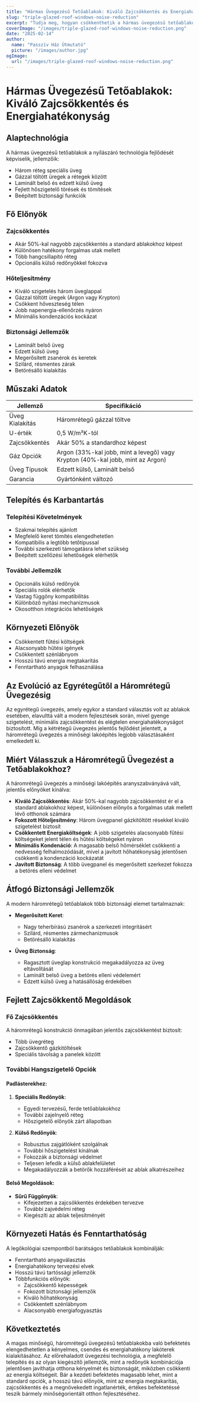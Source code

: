 ```yaml
---
title: "Hármas Üvegezésű Tetőablakok: Kiváló Zajcsökkentés és Energiahatékonyság"
slug: "triple-glazed-roof-windows-noise-reduction"
excerpt: "Tudja meg, hogyan csökkenthetik a hármas üvegezésű tetőablakok a zajt akár 50%-kal, miközben javítják az energiahatékonyságot és a lakás biztonságát."
coverImage: "/images/triple-glazed-roof-windows-noise-reduction.png"
date: "2025-02-14"
author:
  name: "Passzív Ház Útmutató"
  picture: "/images/author.jpg"
ogImage:
  url: "/images/triple-glazed-roof-windows-noise-reduction.png"
---
```


# Hármas Üvegezésű Tetőablakok: Kiváló Zajcsökkentés és Energiahatékonyság

## Alaptechnológia

A hármas üvegezésű tetőablakok a nyílászáró technológia fejlődését képviselik, jellemzőik:

- Három réteg speciális üveg
- Gázzal töltött üregek a rétegek között
- Laminált belső és edzett külső üveg
- Fejlett hőszigetelő törések és tömítések
- Beépített biztonsági funkciók

## Fő Előnyök

### Zajcsökkentés
- Akár 50%-kal nagyobb zajcsökkentés a standard ablakokhoz képest
- Különösen hatékony forgalmas utak mellett
- Több hangcsillapító réteg
- Opcionális külső redőnyökkel fokozva

### Hőteljesítmény
- Kiváló szigetelés három üveglappal
- Gázzal töltött üregek (Argon vagy Krypton)
- Csökkent hőveszteség télen
- Jobb napenergia-ellenőrzés nyáron
- Minimális kondenzációs kockázat

### Biztonsági Jellemzők
- Laminált belső üveg
- Edzett külső üveg
- Megerősített zsanérok és keretek
- Szilárd, résmentes zárak
- Betörésálló kialakítás

## Műszaki Adatok

| Jellemző | Specifikáció |
|----------|--------------|
| Üveg Kialakítás | Háromrétegű gázzal töltve |
| U-érték | 0,5 W/m²K-tól |
| Zajcsökkentés | Akár 50% a standardhoz képest |
| Gáz Opciók | Argon (33%-kal jobb, mint a levegő) vagy Krypton (40%-kal jobb, mint az Argon) |
| Üveg Típusok | Edzett külső, Laminált belső |
| Garancia | Gyártónként változó |

## Telepítés és Karbantartás

### Telepítési Követelmények
- Szakmai telepítés ajánlott
- Megfelelő keret tömítés elengedhetetlen
- Kompatibilis a legtöbb tetőtípussal
- További szerkezeti támogatásra lehet szükség
- Beépített szellőzési lehetőségek elérhetők

### További Jellemzők
- Opcionális külső redőnyök
- Speciális rolók elérhetők
- Vastag függöny kompatibilitás
- Különböző nyitási mechanizmusok
- Okosotthon integrációs lehetőségek

## Környezeti Előnyök

- Csökkentett fűtési költségek
- Alacsonyabb hűtési igények
- Csökkentett szénlábnyom
- Hosszú távú energia megtakarítás
- Fenntartható anyagok felhasználása

## Az Evolúció az Egyrétegűtől a Háromrétegű Üvegezésig

Az egyrétegű üvegezés, amely egykor a standard választás volt az ablakok esetében, elavulttá vált a modern fejlesztések során, mivel gyenge szigetelést, minimális zajcsökkentést és elégtelen energiahatékonyságot biztosított. Míg a kétrétegű üvegezés jelentős fejlődést jelentett, a háromrétegű üvegezés a minőségi lakóépítés legjobb választásaként emelkedett ki.

## Miért Válasszuk a Háromrétegű Üvegezést a Tetőablakokhoz?

A háromrétegű üvegezés a minőségi lakóépítés aranyszabványává vált, jelentős előnyöket kínálva:

- **Kiváló Zajcsökkentés**: Akár 50%-kal nagyobb zajcsökkentést ér el a standard ablakokhoz képest, különösen előnyös a forgalmas utak mellett lévő otthonok számára
- **Fokozott Hőteljesítmény**: Három üvegpanel gázkitöltött résekkel kiváló szigetelést biztosít
- **Csökkentett Energiaköltségek**: A jobb szigetelés alacsonyabb fűtési költségeket jelent télen és hűtési költségeket nyáron
- **Minimális Kondenáció**: A magasabb belső hőmérséklet csökkenti a nedvesség felhalmozódását, mivel a javított hőhatékonyság jelentősen csökkenti a kondenzáció kockázatát
- **Javított Biztonság**: A több üvegpanel és megerősített szerkezet fokozza a betörés elleni védelmet

## Átfogó Biztonsági Jellemzők

A modern háromrétegű tetőablakok több biztonsági elemet tartalmaznak:

- **Megerősített Keret**:
  - Nagy teherbírású zsanérok a szerkezeti integritásért
  - Szilárd, résmentes zármechanizmusok
  - Betörésálló kialakítás

- **Üveg Biztonság**:
  - Ragasztott üveglap konstrukció megakadályozza az üveg eltávolítását
  - Laminált belső üveg a betörés elleni védelemért
  - Edzett külső üveg a hatásállóság érdekében

## Fejlett Zajcsökkentő Megoldások

### Fő Zajcsökkentés
A háromrétegű konstrukció önmagában jelentős zajcsökkentést biztosít:
- Több üvegréteg
- Zajcsökkentő gázkitöltések
- Speciális távolság a panelek között

### További Hangszigetelő Opciók

#### Padlásterekhez:
1. **Speciális Redőnyök**: 
   - Egyedi tervezésű, ferde tetőablakokhoz
   - További zajelnyelő réteg
   - Hőszigetelő előnyök zárt állapotban

2. **Külső Redőnyök**:
   - Robusztus zajgátlóként szolgálnak
   - További hőszigetelést kínálnak
   - Fokozzák a biztonsági védelmet
   - Teljesen lefedik a külső ablakfelületet
   - Megakadályozzák a betörők hozzáférését az ablak alkatrészeihez

#### Belső Megoldások:
- **Sűrű Függönyök**: 
  - Kifejezetten a zajcsökkentés érdekében tervezve
  - További zajvédelmi réteg
  - Kiegészíti az ablak teljesítményét

## Környezeti Hatás és Fenntarthatóság

A legökológiai szempontból barátságos tetőablakok kombinálják:
- Fenntartható anyagválasztás
- Energiahatékony tervezési elvek
- Hosszú távú tartóssági jellemzők
- Többfunkciós előnyök:
  - Zajcsökkentő képességek
  - Fokozott biztonsági jellemzők
  - Kiváló hőhatékonyság
  - Csökkentett szénlábnyom
  - Alacsonyabb energiafogyasztás

## Következtetés

A magas minőségű, háromrétegű üvegezésű tetőablakokba való befektetés elengedhetetlen a kényelmes, csendes és energiahatékony lakóterek kialakításához. Az előrehaladott üvegezési technológia, a megfelelő telepítés és az olyan kiegészítő jellemzők, mint a redőnyök kombinációja jelentősen javíthatja otthona kényelmét és biztonságát, miközben csökkenti az energia költségeit. Bár a kezdeti befektetés magasabb lehet, mint a standard opciók, a hosszú távú előnyök, mint az energia megtakarítás, zajcsökkentés és a megnövekedett ingatlanérték, értékes befektetéssé teszik bármely minőségorientált otthon fejlesztéséhez.